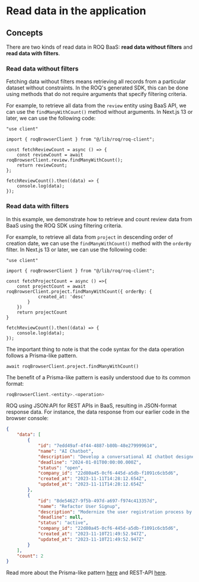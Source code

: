 # Read data in the application

## Concepts

There are two kinds of read data in ROQ BaaS: **read data without filters** and **read data with filters**.

### Read data without filters

Fetching data without filters means retrieving all records from a particular dataset without constraints. In the ROQ's generated SDK, this can be done using methods that do not require arguments that specify filtering criteria.

For example, to retrieve all data from the `review` entity using BaaS API, we can use the `findManyWithCount()` method without arguments. In Next.js 13 or later, we can use the following code:

```tsx {6}
"use client"

import { roqBrowserClient } from "@/lib/roq/roq-client";

const fetchReviewCount = async () => {
    const reviewCount = await roqBrowserClient.review.findManyWithCount();
    return reviewCount;
};

fetchReviewCount().then((data) => {
    console.log(data);
});
```



### Read data with filters

In this example, we demonstrate how to retrieve and count review data from BaaS using the ROQ SDK using filtering criteria. 

For example, to retrieve all data from `project` in descending order of creation date, we can use the `findManyWithCount()` method with the `orderBy` filter. In Next.js 13 or later, we can use the following code:

```tsx {6-9}
"use client"

import { roqBrowserClient } from "@/lib/roq/roq-client";

const fetchProjectCount = async () =>{
    const projectCount = await roqBrowserClient.project.findManyWithCount({ orderBy: {
            created_at: 'desc'
        }
    })  
    return projectCount
}
    
fetchReviewCount().then((data) => {
    console.log(data);
});
```

The important thing to note is that the code syntax for the data operation follows a Prisma-like pattern.

```tsx
await roqBrowserClient.project.findManyWithCount()
```

The benefit of a Prisma-like pattern is easily understood due to its common format: 

```js
roqBrowserClient.<entity>.<operation>
```

ROQ using JSON:API for REST APIs in BaaS, resulting in JSON-format response data. For instance, the data response from our earlier code in the browser console:

```json
{
    "data": [
        {
            "id": "7edd49af-4f44-4887-b80b-48e279999614",
            "name": "AI Chatbot",
            "description": "Develop a conversational AI chatbot designed to enhance customer service interactions, providing real-time responses and support.",
            "deadline": "2024-01-01T00:00:00.000Z",
            "status": "open",
            "company_id": "22d80a45-0cf6-445d-a5db-f1091c6cb5d6",
            "created_at": "2023-11-11T14:28:12.654Z",
            "updated_at": "2023-11-11T14:28:12.654Z"
        },
        {
            "id": "8de54627-9f5b-497d-a697-f974c413357d",
            "name": "Refactor User Signup",
            "description": "Modernize the user registration process by integrating a new API to streamline user experience and improve system reliability.",
            "deadline": null,
            "status": "active",
            "company_id": "22d80a45-0cf6-445d-a5db-f1091c6cb5d6",
            "created_at": "2023-11-10T21:49:52.947Z",
            "updated_at": "2023-11-10T21:49:52.947Z"
        }
    ],
    "count": 2
}
```

Read more about the Prisma-like pattern [here](/development/sdk/query-syntax) and REST-API [here](/development/rest-api).
